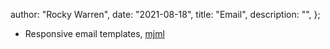 
  author: "Rocky Warren",
  date: "2021-08-18",
  title: "Email",
  description: "",
};


- Responsive email templates, [mjml](https://github.com/mjmlio/mjml)
